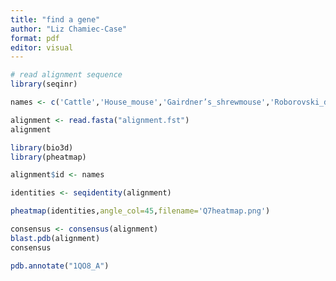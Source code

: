 ```yaml
---
title: "find a gene"
author: "Liz Chamiec-Case"
format: pdf
editor: visual
---
```


```r
# read alignment sequence
library(seqinr)

names <- c('Cattle','House_mouse','Gairdner’s_shrewmouse','Roborovski_dwarf_hamster','Chinese_hamster')

alignment <- read.fasta("alignment.fst")
alignment
```

```r
library(bio3d)
library(pheatmap)

alignment$id <- names

identities <- seqidentity(alignment)

pheatmap(identities,angle_col=45,filename='Q7heatmap.png')
```

```r
consensus <- consensus(alignment)
blast.pdb(alignment)
consensus
```

```r
pdb.annotate("1QO8_A")
```
